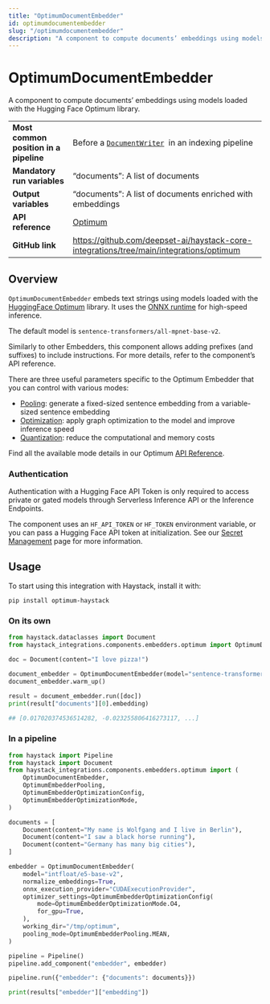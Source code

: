 ```yaml
---
title: "OptimumDocumentEmbedder"
id: optimumdocumentembedder
slug: "/optimumdocumentembedder"
description: "A component to compute documents’ embeddings using models loaded with the Hugging Face Optimum library."
---
```


# OptimumDocumentEmbedder

A component to compute documents’ embeddings using models loaded with the Hugging Face Optimum library.

|  |  |
| --- | --- |
| **Most common position in a pipeline** | Before a [`DocumentWriter`](../writers/documentwriter.mdx)  in an indexing pipeline                |
| **Mandatory run variables**            | “documents”: A list of documents                                                          |
| **Output variables**                   | “documents”: A list of documents enriched with embeddings                                 |
| **API reference**                      | [Optimum](/reference/integrations-optimum)                                                       |
| **GitHub link**                        | https://github.com/deepset-ai/haystack-core-integrations/tree/main/integrations/optimum |

## Overview

`OptimumDocumentEmbedder` embeds text strings using models loaded with the [HuggingFace Optimum](https://huggingface.co/docs/optimum/index) library. It uses the [ONNX runtime](https://onnxruntime.ai/) for high-speed inference.

The default model is `sentence-transformers/all-mpnet-base-v2`.

Similarly to other Embedders, this component allows adding prefixes (and suffixes) to include instructions. For more details, refer to the component’s API reference.

There are three useful parameters specific to the Optimum Embedder that you can control with various modes:

- [Pooling](/reference/integrations-optimum#optimumembedderpooling): generate a fixed-sized sentence embedding from a variable-sized sentence embedding
- [Optimization](https://huggingface.co/docs/optimum/onnxruntime/usage_guides/optimization): apply graph optimization to the model and improve inference speed
- [Quantization](https://huggingface.co/docs/optimum/onnxruntime/usage_guides/quantization): reduce the computational and memory costs

Find all the available mode details in our Optimum [API Reference](/reference/integrations-optimum).

### Authentication

Authentication with a Hugging Face API Token is only required to access private or gated models through Serverless Inference API or the Inference Endpoints.

The component uses an `HF_API_TOKEN` or `HF_TOKEN` environment variable, or you can pass a Hugging Face API token at initialization. See our [Secret Management](../../concepts/secret-management.mdx) page for more information.

## Usage

To start using this integration with Haystack, install it with:

```shell
pip install optimum-haystack
```

### On its own

```python
from haystack.dataclasses import Document
from haystack_integrations.components.embedders.optimum import OptimumDocumentEmbedder

doc = Document(content="I love pizza!")

document_embedder = OptimumDocumentEmbedder(model="sentence-transformers/all-mpnet-base-v2")
document_embedder.warm_up()

result = document_embedder.run([doc])
print(result["documents"][0].embedding)

## [0.017020374536514282, -0.023255806416273117, ...]
```

### In a pipeline

```python
from haystack import Pipeline
from haystack import Document
from haystack_integrations.components.embedders.optimum import (
    OptimumDocumentEmbedder,
    OptimumEmbedderPooling,
    OptimumEmbedderOptimizationConfig,
    OptimumEmbedderOptimizationMode,
)

documents = [
    Document(content="My name is Wolfgang and I live in Berlin"),
    Document(content="I saw a black horse running"),
    Document(content="Germany has many big cities"),
]

embedder = OptimumDocumentEmbedder(
    model="intfloat/e5-base-v2",
    normalize_embeddings=True,
    onnx_execution_provider="CUDAExecutionProvider",
    optimizer_settings=OptimumEmbedderOptimizationConfig(
        mode=OptimumEmbedderOptimizationMode.O4,
        for_gpu=True,
    ),
    working_dir="/tmp/optimum",
    pooling_mode=OptimumEmbedderPooling.MEAN,
)

pipeline = Pipeline()
pipeline.add_component("embedder", embedder)

pipeline.run({"embedder": {"documents": documents}})

print(results["embedder"]["embedding"])
```